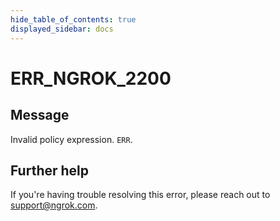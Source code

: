```yaml
---
hide_table_of_contents: true
displayed_sidebar: docs
---
```



# ERR_NGROK_2200

## Message

Invalid policy expression.
`ERR`.

<ErrorDetails error="err_ngrok_2200" />

## Further help

If you're having trouble resolving this error, please reach out to [support@ngrok.com](mailto:support@ngrok.com?subject=Help%20with%20ERR_NGROK_2200).
